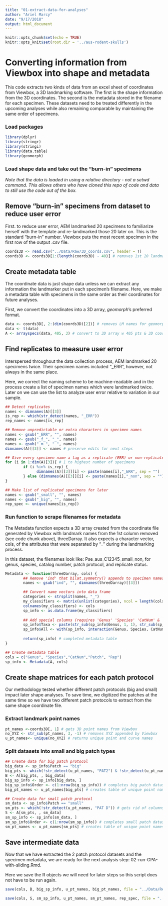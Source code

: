 ```yaml
---
title: "01-extract-data-for-analyses"
author: "Ariel Marcy"
date: "9/17/2018"
output: html_document
---
```


```r
knitr::opts_chunk$set(echo = TRUE)
knitr::opts_knit$set(root.dir = '../aus-rodent-skulls')
```

# Converting information from Viewbox into shape and metadata
This code extracts two kinds of data from an excel sheet of coordinates from Viewbox, a 3D landmarking software. The first is the shape information from the 3D coordinates. The second is the metadata stored in the filename for each specimen. These datasets need to be treated differently in the upcoming analyses while also remaining comparable by maintaining the same order of specimens.

### Load packages
```r
library(dplyr)
library(stringr)
library(stringi)
library(data.table)
library(geomorph)
```

### Load shape data and take out the "burn-in" specimens
_Note that the data is loaded in using a relative directory - not a setwd command. This allows others who have cloned this repo of code and data to still use the code out of the box._

## Remove "burn-in" specimens from dataset to reduce user error
First. to reduce user error, AEM landmarked 20 specimens to familiarize herself with the template and re-landmarked those 20 later on. This is the standard "burn-in" number. Viewbox puts the most recent specimen in the first row of the output .csv file. 
```r
coords3D <- read.csv("../Data/Raw/3D_coords.csv", header = T)
coords3D <- coords3D[1:(length(coords3D) - 40)] # removes 1st 20 landmarked, with 2 protocols per specimen = 40
```

## Create metadata table
The coordinate data is just shape data unless we can extract any information the landmarker put in each specimen's filename. Here, we make a metadata table with specimens in the same order as their coordinates for future analyses. 

First, we convert the coordinates into a 3D array, _geomorph_'s preferred format.
```r
data <- coords3D[, 2:(dim(coords3D)[2])] # removes LM names for geomorph
data <- t(data)
A <- arrayspecs(data, 405, 3) # convert to 3D array w 405 pts & 3D coords
```

## Find replicates to measure user error
Interspersed throughout the data collection process, AEM landmarked 20 specimens twice. Their specimen names included "_ERR", however, not always in the same place. 

Here, we correct the naming scheme to be machine-readable and in the process create a list of specimen names which were landmarked twice. Later on we can use the list to analyze user error relative to variation in our sample. 
```r
## Detect replicates
names <- dimnames(A)[[3]]
is_rep <- which(str_detect(names, "_ERR"))
rep_names <- names[is_rep]

## Remove unpredictable or extra characters in specimen names
names <- gsub("_ERR", "", names)
names <- gsub("_f_", "_", names)
names <- gsub("_m_", "_", names)
dimnames(A)[[3]] <- names # preserve edits for next steps

## Give every specimen name a tag as a replicate (ERR) or non-replicate (non)
for (i in 1:dim(A)[3]){ # 1 to highest number of specimens
        if (i %in% is_rep) {
              dimnames(A)[[3]][i] <- paste(names[i],"_ERR", sep = "")
        } else (dimnames(A)[[3]][i] <- paste(names[i],"_non", sep = ""))
}

## Make list of replicated specimens for later
names <- gsub("_small", "", names)
names <- gsub("_big", "", names)
rep_spec <- unique(names[is_rep])
```

### Run function to scrape filenames for metadata
The Metadata function expects a 3D array created from the coordinate file generated by Viewbox with landmark names from the 1st column removed (see code chunk above), threeDarray. It also expects a character vector, cols, of the attributes that were separated by "_" during the landmarking process. 

In this dataset, the filenames look like: Pse_aus_C12345_small_non, for genus, species, catalog number, patch protocol, and replicate status. 
```r
Metadata <- function(threeDarray, cols) {
        ## Remove 'ind' that bilat.symmetry() appends to specimen names
        names <- gsub("ind", "", dimnames(threeDarray)[[3]])

        ## Convert name vectors into data frame
        categories <- strsplit(names, "_") 
        my_classifiers <- matrix(unlist(categories), ncol = length(cols), byrow = T) 
        colnames(my_classifiers) <- cols
        sp_info <- as.data.frame(my_classifiers)
        
        ## Add special columns (requires 'Genus' 'Species' 'CatNum' & 'Rep')
        sp_info$Taxa <- paste(str_sub(sp_info$Genus, 1, 1), str_sub(sp_info$Species, 1, 3), sep = "_") # turns Mus musculus into M_mus
        sp_info$All <- with(sp_info, interaction(Genus, Species, CatNum, Rep, sep = "_")) # required to run geomorph's bilat.symmetry()
        
        return(sp_info) # completed metadata table
}

## Create metadata table
cols = c("Genus", "Species","CatNum","Patch", "Rep")
sp_info <- Metadata(A, cols)
```

## Create shape matrices for each patch protocol
Our methodology tested whether different patch protocols (big and small) impact later shape analyses. To save time, we digitized the patches at the same time so we have two different patch protocols to extract from the same shape coordinate file. 

### Extract landmark point names
```r
pt_names <-coords3D[, 1] # gets 3D point names from Viewbox
no_XYZ <- str_sub(pt_names, 3, -1) # removes XYZ appended by Viewbox
u_pt_names<- unique(no_XYZ) # returns unique point and curve names
```

### Split datasets into small and big patch types
```r
## Create data for big patch protocol
big_data <- sp_info$Patch == "big"
big_pts <- which(!str_detect(u_pt_names, "PAT2") & !str_detect(u_pt_names, "SUR2")) # gets rid of columns left empty for small patch coordinates
B <- A[big_pts, , big_data]
big_sp_info <- sp_info[big_data, ]
big_sp_info$Order <- c(1:nrow(big_sp_info)) # completes big patch dataset
big_pt_names <- u_pt_names[big_pts] # creates table of unique point names

## Create data for small patch protocol
sm_data <- sp_info$Patch == "small"
sm_pts <- which(!str_detect(u_pt_names, "PAT D")) # gets rid of columns meant for big patch dataset
S <- A[sm_pts, , sm_data]
sm_sp_info <- sp_info[sm_data, ]
sm_sp_info$Order <- c(1:nrow(sm_sp_info)) # completes small patch dataset
sm_pt_names <- u_pt_names[sm_pts] # creates table of unique point names
```

## Save intermediate data
Now that we have extracted the 2 patch protocol datasets and the specimen metadata, we are ready for the next analysis step: 02-run-GPA-with-sliding.Rmd. 

Here we save the R objects we will need for later steps so this script does not have to be run again.
```r
save(cols, B, big_sp_info, u_pt_names, big_pt_names, file = "../Data/Results/01-big-patch-data.rda")

save(cols, S, sm_sp_info, u_pt_names, sm_pt_names, rep_spec, file = "../Data/Results/01-sm-patch-data.rda")
```